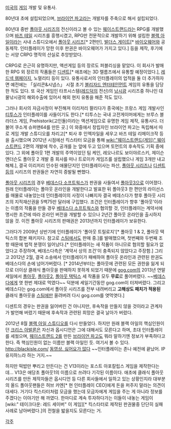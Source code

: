 [[미국]]의 [[게임]] 개발 및 유통사. 

80년대 초에 설립되었으며, [[브라이언 파고]]라는 개발자를 주축으로 해서 설립되었다. 

80년대 중반 [[폴아웃 시리즈]]의 전신이라고 볼 수 있는 [[웨이스트랜드]]라는 RPG를 개발했으며 [[바즈 테일]] 시리즈를 흥행시켰고, RPG만 전문적으로 개발하기 위해 설립한 [[블랙 아일]]이라는 사내 스튜디오에서 [[폴아웃 시리즈]][* 2편만], [[발더스 게이트]][* [[바이오웨어]]와 공동제작. 인터플레이가 망한 이후 판권은 바이오웨어가 가지고 있다.] 등을 제작, 후기에는 서양 CRPG 명작의 산실로 추앙받았다.

CRPG로 은근히 유명하지만, 액션게임 등의 장르도 퍼블리싱을 맡았다. 이 회사가 발매한 RPG 외 장르의 작품들은 [[디센트]][* 애초에는 3D 렐름즈에서 유통할 예정이었다.], [[레드넥 렘페이지]], 노멀리티 등이 있다.
유통사로서의 인터플레이의 업적을 둘 더 추가하자면 예전에는 「실리콘&시냅스」 시절 초기 [[블리자드 엔터테인먼트]] 게임의 유통을 담당한 적도 있다. 또 국산 게임인 타프시스템([[레드덕]]의 전신)의 [[낚시광]] 시리즈중 하나인 대물낚시광의 해외수출에 있어서 해외 현지 유통을 해준 적도 있다.

그러나 회사의 자금사정이 부진해져 이리저리 팔리다가 종국에는 프랑스 게임 개발사인 [[티투스]]가 인터플레이를 사들이기도 한다.[* 티투스는 국내 고전게이머에게는 브루스 블라더스 게임, Prehistorik(고인돌)이라는 액션게임으로 유명한 게임 제작, 유통사다. 더불어 쿠소게 슈퍼맨64를 만든 곳.] 이 와중에서 창립자인 브라이언 파고는 독립해서 따로 게임 개발 스튜디오를 차리고[* 퇴사 후 인엑자일을 세우고 바즈 테일 리메이크작 등을 출시했으며 2012년 시점에선 킥스타터 모금을 통해 [[wiki:"웨이스트랜드(게임)" 웨이스트랜드]] 2편의 개발에 착수, 공개를 눈 앞에 두고 있으며 토먼트의 후속작도 기획 중에 있다. 그 외에 폴아웃 1편 개발의 주역이었던 팀 케인, 레오나르도 보이야르스키, 제이슨 앤더슨도 폴아웃 2 개발 중 회사를 떠나 트로이카 게임즈를 설립했으나 게임 3개만 내고 해체.], 결국 이리저리 인수된 애물단지인 인터플레이사는 파산, [[폴아웃 시리즈]]나 [[디센트]]등의 시리즈의 판권들은 자연히 증발될 뻔했다.

[[폴아웃 시리즈]]의 경우 [[베데스다 소프트웍스]]가 판권을 사들여서 [[폴아웃3]]으로 이어졌다. 원래 인터플레이는 폴아웃 온라인을 개발한다고 발표한 뒤 폴아웃3 한 편만의 라이선스를 매물로 내놓았는데 인터플레이의 사정이 나빠지자 결국 베데스다가 향후 폴아웃 시리즈의 지적재산권을 5백75만 달러에 구입했다. 조건은 인터플레이가 향후 '폴아웃'이라는 이름의 작품을 만들 경우 [[베데스다 소프트웍스]]와 협의할 것, 인터플레이는 계약서에 명시한 조건에 따라 온라인 버전을 개발할 수 있으나 2년간 폴아웃 온라인을 출시하지 않을 것. 이전 폴아웃 시리즈의 판매권은 2013년까지 인터플레이가 보유한다.

그러다가 2009년 상반기에 인터플레이가 '폴아웃 트릴로지'[* 폴아웃 1 & 2, 폴아웃 택틱스의 합본 패키지다. 참고로 [[스팀]]에서도 판매 중.]를 발매했으며, 첫번째와 두번째 조항 때문에 법적 분쟁이 일어났다.[* 인터플레이는 새 작품이 아니므로 협의할 필요가 없었다고 주장하며, 베데스다측은 '계약서 상의 조건'이 충족되지 않았다고 주장함.] 그리고 2012년 2월, 결국 소송에서 인터플레이가 패배하여 폴아웃 온라인과 관련된 판권도 베데스다의 손에 넘어가버렸다. [* 2014년부터는 폴아웃에 관련된 모든 권한을 잃게 되므로 더이상 클래식 폴아웃을 판매하지 못하게 되었기 때문에 [[gog.com]]의 2013년 연말 세일에서 [[폴아웃]], [[폴아웃2]], [[폴아웃 택틱스]] 세 작품을 모두 '''무료'''로 풀어버렸다. ~~[[베데스다]]에게 엿 한번 제대로 먹였다~~ 덕분에 세일기간동안 gog.com이 터져버렸다. 그리고 베데스다는 gog.com에서 폴아웃 시리즈를 전부 내려버리고 '''고해상도 패치가 적용된''' 클래식 폴아웃을 [[스팀]]에만 올려버려 다시 gog.com를 엿먹엿다.]

디센트의 경우는 판권을 잃어버린 건 아니지만, 후속작을 만들지 않을 것이라고 관계자가 발언해 버렸기 때문에 후속작과 관련된 희망은 결국 날아가 버렸다.

2012년 8월 [[블랙 아일 스튜디오]]를 다시 만들었다. 하지만 원래 블랙 아일의 핵심인원이던 [[크리스 아발론]]은 자신과 옵시디언은 그에 대해서도 모른다고 하며, 초대 인터플레이를 세웠으며, [[웨이스트랜드 2]]를 만든 [[브라이언 파고]]도 뭐라 말하기엔 정보가 부족하다고한다. 즉 핵심인원이 없는 이름만 블랙 아일인 듯. 여기서 볼 수 있다. http://blackisle.com/ [http://www.youtube.com/watch?v=dV1GH_ZTs90&feature=player_embedded 동영상. 싫어요가 많다] ~~인터플레이는 존나 예전에 끝났어. IP 유지하느라 하는 거지.~~

하지만 떡밥만 뿌리고 만든다는 건 V13이라는 포스트 아포칼립스 게임을 제작한다는데... V13은 애당초 폴아웃1의 이름으로 쓰려다 기각된 이름이다. 애초에 클래식 폴아웃 시리즈를 만든 제작자들은 옵시디언 등 다른 회사들에서 일하고 있는 상황인지라 대부분의 올드 폴아웃팬들은 허브 카엔[* 현 인터플레이 CEO]에게 돈을 퍼주지 말라는 의견이 대세다. 거기다 킥스타터처럼 모금을 했는데 모금자에게 게임을 주는 게 아니라 정보를 주겠다는 이야기만 해 까였다. 한마디로 계속 투자하다가는 이들이 내놓는 게임이 [wiki:" 테이크다운: 레드 세이버" 이 게임][* 킥스타터로 제작된 판권물중 단단히 실패사례로 남아버렸다.]의 전철을 밟을지도 모른다는 거.

[[각주]]
